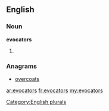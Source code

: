 ==English==

===Noun===
'''evocators'''

# {{plural of|[[evocator]]}}

===Anagrams===
* [[overcoats#English|overcoats]]

[[Category:English plurals]]

[[ar:evocators]]
[[fr:evocators]]
[[my:evocators]]